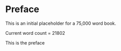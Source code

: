 # Preface {.unnumbered}

This is an initial placeholder for a 75,000 word book.

Current word count = 21802

This is the preface
